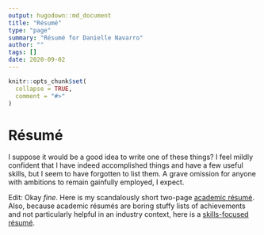 ```yaml
---
output: hugodown::md_document
title: "Résumé"
type: "page"
summary: "Résumé for Danielle Navarro"
author: ""
tags: []
date: 2020-09-02
---
```


```r
knitr::opts_chunk$set(
  collapse = TRUE,
  comment = "#>"
)
```

# Résumé 

I suppose it would be a good idea to write one of these things? I feel mildly confident that I have indeed accomplished things and have a few useful skills, but I seem to have forgotten to list them. A grave omission for anyone with ambitions to remain gainfully employed, I expect.

Edit: Okay *fine*. Here is my scandalously short two-page [academic résumé](./danielle-navarro-academic-resume.pdf). Also, because academic résumés are boring stuffy lists of achievements and not particularly helpful in an industry context, here is a [skills-focused résumé](./danielle-navarro-industry-resume.pdf). 
